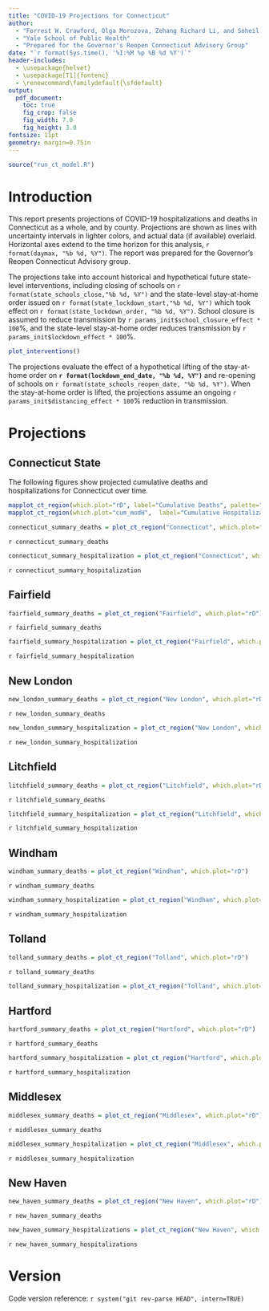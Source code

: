 ```yaml
---
title: "COVID-19 Projections for Connecticut"
author: 
  - "Forrest W. Crawford, Olga Morozova, Zehang Richard Li, and Soheil Eshghi"
  - "Yale School of Public Health"
  - "Prepared for the Governor's Reopen Connecticut Advisory Group"
date: "`r format(Sys.time(), '%I:%M %p %B %d %Y')`"
header-includes:
  - \usepackage{helvet}
  - \usepackage[T1]{fontenc}
  - \renewcommand\familydefault{\sfdefault} 
output:
  pdf_document:
    toc: true
    fig_crop: false
    fig_width: 7.0
    fig_height: 3.0
fontsize: 11pt
geometry: margin=0.75in
---
```


```r
source("run_ct_model.R")

```


# Introduction 

This report presents projections of COVID-19 hospitalizations and deaths in Connecticut as a whole, and by county. Projections are shown as lines with uncertainty intervals in lighter colors, and actual data (if available) overlaid. Horizontal axes extend to the time horizon for this analysis, `r format(daymax, "%b %d, %Y")`.  The report was prepared for the Governor's Reopen Connecticut Advisory group. 

The projections take into account historical and hypothetical future state-level interventions, including closing of schools on `r format(state_schools_close,"%b %d, %Y")` and the state-level stay-at-home order issued on `r format(state_lockdown_start,"%b %d, %Y")` which took effect on `r format(state_lockdown_order, "%b %d, %Y")`.  School closure is assumed to reduce transmission by `r params_init$school_closure_effect * 100`%, and the state-level stay-at-home order reduces transmission by `r params_init$lockdown_effect * 100`%.  
```r
plot_interventions()
```
The projections evaluate the effect of a hypothetical lifting of the stay-at-home order on **`r format(lockdown_end_date, "%b %d, %Y")`** and re-opening of schools on `r format(state_schools_reopen_date, "%b %d, %Y")`.  When the stay-at-home order is lifted, the projections assume an ongoing `r params_init$distancing_effect * 100`% reduction in transmission. 



# Projections 


## Connecticut State 




The following figures show projected cumulative deaths and hospitalizations for Connecticut over time. 


```r
mapplot_ct_region(which.plot="rD", label="Cumulative Deaths", palette="Reds")
mapplot_ct_region(which.plot="cum_modH",  label="Cumulative Hospitalizations", palette="Blues")  
```

\clearpage

```r
connecticut_summary_deaths = plot_ct_region("Connecticut", which.plot="rD")
```

`r connecticut_summary_deaths`


```r
connecticut_summary_hospitalization = plot_ct_region("Connecticut", which.plot="rH")
```

`r connecticut_summary_hospitalization`




## Fairfield 

```r
fairfield_summary_deaths = plot_ct_region("Fairfield", which.plot="rD")
```

`r fairfield_summary_deaths`

```r
fairfield_summary_hospitalization = plot_ct_region("Fairfield", which.plot="rH")
```

`r fairfield_summary_hospitalization`





## New London

```r
new_london_summary_deaths = plot_ct_region("New London", which.plot="rD")
```
`r new_london_summary_deaths`

```r
new_london_summary_hospitalization = plot_ct_region("New London", which.plot="rH")
```

`r new_london_summary_hospitalization`






## Litchfield
```r
litchfield_summary_deaths = plot_ct_region("Litchfield", which.plot="rD")
```
`r litchfield_summary_deaths`

```r
litchfield_summary_hospitalization = plot_ct_region("Litchfield", which.plot="rH")
```

`r litchfield_summary_hospitalization`




## Windham
```r
windham_summary_deaths = plot_ct_region("Windham", which.plot="rD")
```
`r windham_summary_deaths`

```r
windham_summary_hospitalization = plot_ct_region("Windham", which.plot="rH")
```

`r windham_summary_hospitalization`






## Tolland
```r
tolland_summary_deaths = plot_ct_region("Tolland", which.plot="rD")
```
`r tolland_summary_deaths`

```r
tolland_summary_hospitalization = plot_ct_region("Tolland", which.plot="rH")
```





## Hartford
```r
hartford_summary_deaths = plot_ct_region("Hartford", which.plot="rD")
```
`r hartford_summary_deaths`

```r
hartford_summary_hospitalization = plot_ct_region("Hartford", which.plot="rH")
```

`r hartford_summary_hospitalization`



## Middlesex
```r
middlesex_summary_deaths = plot_ct_region("Middlesex", which.plot="rD")
```
`r middlesex_summary_deaths`

```r
middlesex_summary_hospitalization = plot_ct_region("Middlesex", which.plot="rH")
```

`r middlesex_summary_hospitalization`




## New Haven

```r
new_haven_summary_deaths = plot_ct_region("New Haven", which.plot="rD")
```
`r new_haven_summary_deaths`

```r
new_haven_summary_hospitalizations = plot_ct_region("New Haven", which.plot="rH")
```

`r new_haven_summary_hospitalizations`


# Version

Code version reference: `r system("git rev-parse HEAD", intern=TRUE)`






